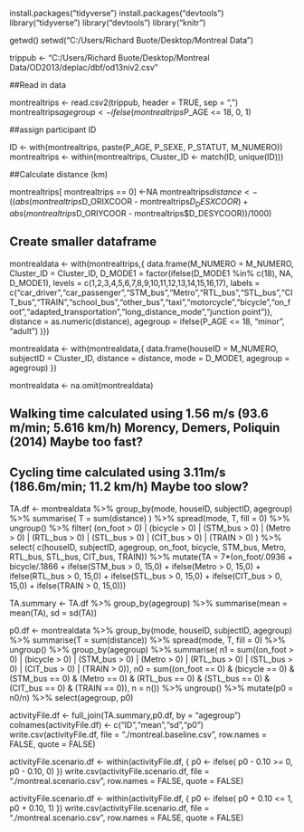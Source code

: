 install.packages("tidyverse")
install.packages("devtools")
library("tidyverse")
library("devtools")
library("knitr")

getwd()
setwd("C:/Users/Richard Buote/Desktop/Montreal Data")

trippub <- "C:/Users/Richard Buote/Desktop/Montreal Data/OD2013/deplac/dbf/od13niv2.csv"

##Read in data

montrealtrips <- read.csv2(trippub, header = TRUE, sep = ",")
montrealtrips$agegroup <- ifelse(montrealtrips$P_AGE <= 18, 0, 1)

##assign participant ID

ID <- with(montrealtrips, paste(P_AGE, P_SEXE, P_STATUT, M_NUMERO))
montrealtrips <- within(montrealtrips, Cluster_ID <- match(ID, unique(ID)))

##Calculate distance (km)

montrealtrips[ montrealtrips == 0] <-NA
montrealtrips$distance <- ((abs(montrealtrips$D_ORIXCOOR - montrealtrips$D_DESXCOOR) + abs(montrealtrips$D_ORIYCOOR - montrealtrips$D_DESYCOOR))/1000)

## Create smaller dataframe

montrealdata <- with(montrealtrips,{
    data.frame(M_NUMERO = M_NUMERO,
            Cluster_ID = Cluster_ID,
            D_MODE1 = factor(ifelse(D_MODE1 %in% c(18), NA, D_MODE1), levels = c(1,2,3,4,5,6,7,8,9,10,11,12,13,14,15,16,17), labels = c("car_driver","car_passenger","STM_bus","Metro","RTL_bus","STL_bus","CIT_bus","TRAIN","school_bus","other_bus","taxi","motorcycle","bicycle","on_foot","adapted_transportation","long_distance_mode","junction point")),
            distance = as.numeric(distance),
            agegroup = ifelse(P_AGE <= 18, "minor", "adult")
  )})

montrealdata <- with(montrealdata,{
  data.frame(houseID = M_NUMERO, subjectID = Cluster_ID, distance = distance, mode = D_MODE1, agegroup = agegroup)
})

montrealdata <- na.omit(montrealdata)

## Walking time calculated using 1.56 m/s (93.6 m/min; 5.616 km/h) Morency, Demers, Poliquin (2014) Maybe too fast?
## Cycling time calculated using 3.11m/s (186.6m/min; 11.2 km/h) Maybe too slow?


TA.df <- montrealdata %>%
  group_by(mode, houseID, subjectID, agegroup) %>%
  summarise( T = sum(distance) ) %>%
  spread(mode, T, fill = 0) %>%
  ungroup() %>%
  filter( (on_foot > 0) | (bicycle > 0) | (STM_bus > 0) | (Metro > 0) | (RTL_bus > 0) | (STL_bus > 0) | (CIT_bus > 0) | (TRAIN > 0) ) %>%
  select( c(houseID, subjectID, agegroup, on_foot, bicycle, STM_bus, Metro, RTL_bus, STL_bus, CIT_bus, TRAIN)) %>%
  mutate(TA = 7*(on_foot/.0936 + bicycle/.1866 + ifelse(STM_bus > 0, 15,0) + ifelse(Metro > 0, 15,0) + ifelse(RTL_bus > 0, 15,0) + ifelse(STL_bus > 0, 15,0) + ifelse(CIT_bus > 0, 15,0) + ifelse(TRAIN > 0, 15,0)))

TA.summary <- TA.df %>% group_by(agegroup) %>% summarise(mean = mean(TA), sd = sd(TA))

p0.df <- montrealdata %>%
  group_by(mode, houseID, subjectID, agegroup) %>%
  summarise(T = sum(distance)) %>%
  spread(mode, T, fill = 0) %>%
  ungroup() %>%
  group_by(agegroup) %>%
  summarise( n1 = sum((on_foot > 0) | (bicycle > 0) | (STM_bus > 0) | (Metro > 0) | (RTL_bus > 0) | (STL_bus > 0) | (CIT_bus > 0) | (TRAIN > 0)), n0 = sum((on_foot == 0) & (bicycle == 0) & (STM_bus == 0) & (Metro == 0) & (RTL_bus == 0) & (STL_bus == 0) & (CIT_bus == 0) & (TRAIN == 0)), n = n()) %>%
  ungroup() %>%
  mutate(p0 = n0/n) %>%
  select(agegroup, p0)

activityFile.df <- full_join(TA.summary,p0.df, by = "agegroup")
colnames(activityFile.df) <- c("ID","mean","sd","p0")
write.csv(activityFile.df, file = "./montreal.baseline.csv", row.names = FALSE, quote = FALSE)

activityFile.scenario.df <- within(activityFile.df, {
  p0 <- ifelse( p0 - 0.10 >= 0, p0 - 0.10, 0)
})
write.csv(activityFile.scenario.df, file = "./montreal.scenario.csv", row.names = FALSE, quote = FALSE)

activityFile.scenario.df <- within(activityFile.df, {
  p0 <- ifelse( p0 + 0.10 <= 1, p0 + 0.10, 1)
})
write.csv(activityFile.scenario.df, file = "./montreal.scenario.csv", row.names = FALSE, quote = FALSE)



